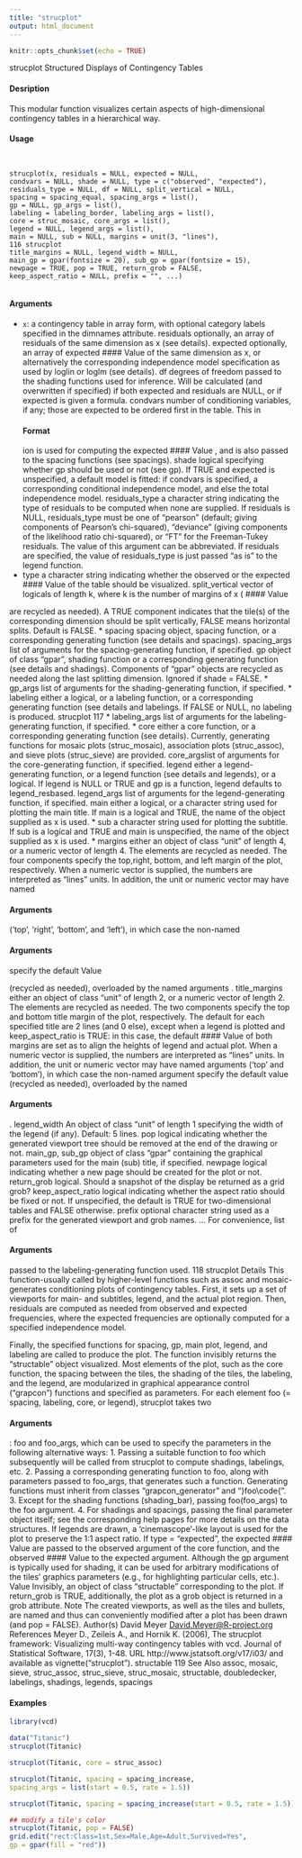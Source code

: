 ```yaml
---
title: "strucplot"
output: html_document
---
```


```r
knitr::opts_chunk$set(echo = TRUE)
```
strucplot Structured Displays of Contingency Tables

#### Desription

This modular function visualizes certain aspects of high-dimensional contingency tables in a hierarchical way.

#### Usage
<pre><code>

strucplot(x, residuals = NULL, expected = NULL,
condvars = NULL, shade = NULL, type = c("observed", "expected"),
residuals_type = NULL, df = NULL, split_vertical = NULL,
spacing = spacing_equal, spacing_args = list(),
gp = NULL, gp_args = list(),
labeling = labeling_border, labeling_args = list(),
core = struc_mosaic, core_args = list(),
legend = NULL, legend_args = list(),
main = NULL, sub = NULL, margins = unit(3, "lines"),
116 strucplot
title_margins = NULL, legend_width = NULL,
main_gp = gpar(fontsize = 20), sub_gp = gpar(fontsize = 15),
newpage = TRUE, pop = TRUE, return_grob = FALSE,
keep_aspect_ratio = NULL, prefix = "", ...)

</code></pre>
#### Arguments

* ``x``: a contingency table in array form, with optional category labels specified in the
dimnames attribute.
residuals optionally, an array of residuals of the same dimension as x (see details).
expected optionally, an array of expected 
#### Value 
 of the same dimension as x, or alternatively
the corresponding independence model specification as used by loglin
or loglm (see details).
df degrees of freedom passed to the shading functions used for inference. Will be
calculated (and overwritten if specified) if both expected and residuals are
NULL, or if expected is given a formula.
condvars number of conditioning variables, if any; those are expected to be ordered first
in the table. This in
</code></pre>
#### Format 
ion is used for computing the expected 
#### Value 
, and is
also passed to the spacing functions (see spacings).
shade logical specifying whether gp should be used or not (see gp). If TRUE and
expected is unspecified, a default model is fitted: if condvars is specified, a
corresponding conditional independence model, and else the total independence
model.
residuals_type a character string indicating the type of residuals to be computed when none are
supplied. If residuals is NULL, residuals_type must be one of "pearson"
(default; giving components of Pearson's chi-squared), "deviance" (giving components
of the likelihood ratio chi-squared), or "FT" for the Freeman-Tukey
residuals. The value of this argument can be abbreviated. If residuals are specified, the value of residuals_type is just passed "as is" to the legend function.
* type a character string indicating whether the observed or the expected 
#### Value 
 of the
table should be visualized.
split_vertical vector of logicals of length k, where k is the number of margins of x (
#### Value 

are recycled as needed). A TRUE component indicates that the tile(s) of the corresponding dimension should be split vertically, FALSE means horizontal splits.
Default is FALSE.
* spacing spacing object, spacing function, or a corresponding generating function (see
details and spacings).
spacing_args list of arguments  for the spacing-generating function, if specified.
gp object of class "gpar", shading function or a corresponding generating function (see details and shadings). Components of "gpar" objects are recycled as
needed along the last splitting dimension. Ignored if shade = FALSE.
* gp_args list of arguments for the shading-generating function, if specified.
* labeling either a logical, or a labeling function, or a corresponding generating function (see details and labelings. If FALSE or NULL, no labeling is produced.
strucplot 117
* labeling_args list of arguments for the labeling-generating function, if specified.
* core either a core function, or a corresponding generating function (see details). Currently, generating functions for mosaic plots (struc_mosaic), association plots
(struc_assoc), and sieve plots (struc_sieve) are provided.
core_argslist of arguments 
 for the core-generating function, if specified.
legend either a legend-generating function, or a legend function (see details and legends), or a logical. If legend is NULL or TRUE and gp is a function, legend defaults to legend_resbased.
legend_args list of arguments for the legend-generating function, if specified.
main either a logical, or a character string used for plotting the main title. If main is a logical and TRUE, the name of the object supplied as x is used.
* sub a character string used for plotting the subtitle. If sub is a logical and TRUE and main is unspecified, the name of the object supplied as x is used.
* margins either an object of class "unit" of length 4, or a numeric vector of length 4. The elements are recycled as needed. The four components specify the top,right, bottom, and left margin of the plot, respectively. When a numeric vector
is supplied, the numbers are interpreted as "lines" units. In addition, the
unit or numeric vector may have named 
</code></pre>
#### Arguments
 ('top', 'right', 'bottom',
and 'left'), in which case the non-named 
</code></pre>
#### Arguments
 specify the default 
Value 

(recycled as needed), overloaded by the named arguments
.
title_margins either an object of class "unit" of length 2, or a numeric vector of length 2. The
elements are recycled as needed. The two components specify the top and bottom
title margin of the plot, respectively. The default for each specified title are 2 lines (and 0 else), except when a legend is plotted and keep_aspect_ratio
is TRUE: in this case, the default 
#### Value 
 of both margins are set as to align the
heights of legend and actual plot. When a numeric vector is supplied, the numbers
are interpreted as "lines" units. In addition, the unit or numeric vector may
have named arguments
 ('top' and 'bottom'), in which case the non-named argument
specify the default value (recycled as needed), overloaded by the named

</code></pre>
#### Arguments
.
legend_width An object of class "unit" of length 1 specifying the width of the legend (if any).
Default: 5 lines.
pop logical indicating whether the generated viewport tree should be removed at the
end of the drawing or not.
main_gp, sub_gp
object of class "gpar" containing the graphical parameters used for the main
(sub) title, if specified.
newpage logical indicating whether a new page should be created for the plot or not.
return_grob logical. Should a snapshot of the display be returned as a grid grob?
keep_aspect_ratio
logical indicating whether the aspect ratio should be fixed or not. If unspecified,
the default is TRUE for two-dimensional tables and FALSE otherwise.
prefix optional character string used as a prefix for the generated viewport and grob
names.
... For convenience, list of 
</code></pre>
#### Arguments
 passed to the labeling-generating function
used.
118 strucplot
Details
This function-usually called by higher-level functions such as assoc and mosaic-generates conditioning
plots of contingency tables. First, it sets up a set of viewports for main- and subtitles,
legend, and the actual plot region. Then, residuals are computed as needed from observed and
expected frequencies, where the expected frequencies are optionally computed for a specified independence
model. 


Finally, the specified functions for spacing, gp, main plot, legend, and labeling
are called to produce the plot. The function invisibly returns the "structable" object visualized.
Most elements of the plot, such as the core function, the spacing between the tiles, the shading
of the tiles, the labeling, and the legend, are modularized in graphical appearance control ("grapcon")
functions and specified as parameters. For each element foo (= spacing, labeling, core,
or legend), strucplot takes two 
</code></pre>
#### Arguments
: foo and foo\_args, which can be used to specify the
parameters in the following alternative ways:
1. Passing a suitable function to foo which subsequently will be called from strucplot to compute
shadings, labelings, etc.
2. Passing a corresponding generating function to foo, along with parameters passed to foo\_args,
that generates such a function. Generating functions must inherit from classes "grapcon_generator"
and "}foo\code{".
3. Except for the shading functions (shading\_bar), passing foo(foo\_args) to the foo argument.
4. For shadings and spacings, passing the final parameter object itself; see the corresponding
help pages for more details on the data structures.
If legends are drawn, a 'cinemascope'-like layout is used for the plot to preserve the 1:1 aspect ratio.
If type = "expected", the expected 
#### Value 
 are passed to the observed argument of the core
function, and the observed 
#### Value 
 to the expected argument.
Although the gp argument is typically used for shading, it can be used for arbitrary modifications
of the tiles' graphics parameters (e.g., for highlighting particular cells, etc.).
Value
Invisibly, an object of class "structable" corresponding to the plot. If return_grob is TRUE,
additionally, the plot as a grob object is returned in a grob attribute.
Note
The created viewports, as well as the tiles and bullets, are named and thus can conveniently modified
after a plot has been drawn (and pop = FALSE).
Author(s)
David Meyer <David.Meyer@R-project.org>
References
Meyer D., Zeileis A., and Hornik K. (2006), The strucplot framework: Visualizing multi-way contingency
tables with vcd. Journal of Statistical Software, 17(3), 1-48. URL http://www.jstatsoft.org/v17/i03/
and available as vignette("strucplot").
structable 119
See Also
assoc, mosaic, sieve, struc_assoc, struc_sieve, struc_mosaic, structable, doubledecker,
labelings, shadings, legends, spacings

#### Examples
```r
library(vcd)

data("Titanic")
strucplot(Titanic)
```

```r
strucplot(Titanic, core = struc_assoc)
```

```r
strucplot(Titanic, spacing = spacing_increase,
spacing_args = list(start = 0.5, rate = 1.5))
```

```r
strucplot(Titanic, spacing = spacing_increase(start = 0.5, rate = 1.5))
```

```r
## modify a tile's color
strucplot(Titanic, pop = FALSE)
grid.edit("rect:Class=1st,Sex=Male,Age=Adult,Survived=Yes",
gp = gpar(fill = "red"))

```
